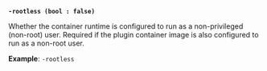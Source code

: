 <a id="plugin-flag-rootless" />

**`-rootless (bool : false)`**

Whether the container runtime is configured to run as a non-privileged
(non-root) user. Required if the plugin container image is also configured to
run as a non-root user.

**Example**: `-rootless`
